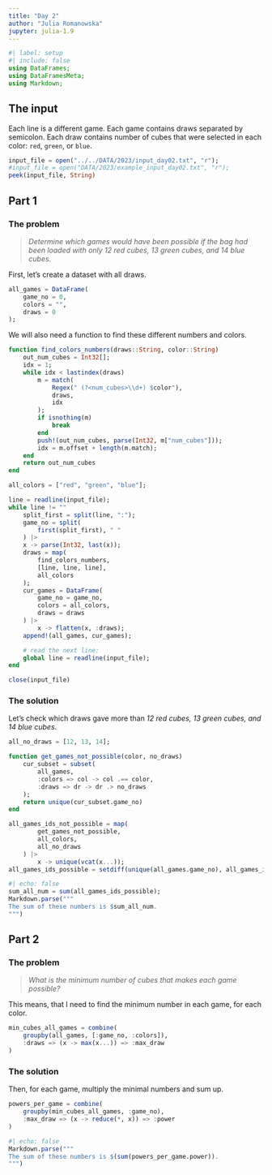 ```yaml
---
title: "Day 2"
author: "Julia Romanowska"
jupyter: julia-1.9
---
```


```julia
#| label: setup
#| include: false
using DataFrames;
using DataFramesMeta;
using Markdown;
```

## The input

Each line is a different game. Each game contains draws separated by semicolon.
Each draw contains number of cubes that were selected in each color: `red`,
`green`, or `blue`.

```julia
input_file = open("../../DATA/2023/input_day02.txt", "r");
#input_file = open("DATA/2023/example_input_day02.txt", "r");
peek(input_file, String)
```

## Part 1

### The problem

> _Determine which games would have been possible if the bag had been loaded_
> _with only 12 red cubes, 13 green cubes, and 14 blue cubes._

First, let's create a dataset with all draws.

```julia
all_games = DataFrame(
    game_no = 0,
    colors = "",
    draws = 0
);
```

We will also need a function to find these different numbers and colors.

```julia
function find_colors_numbers(draws::String, color::String)
    out_num_cubes = Int32[];
    idx = 1;
    while idx < lastindex(draws)
        m = match(
            Regex(" (?<num_cubes>\\d+) $color"),
            draws,
            idx
        );
        if isnothing(m)
            break
        end
        push!(out_num_cubes, parse(Int32, m["num_cubes"]));
        idx = m.offset + length(m.match);
    end
    return out_num_cubes
end
```

```julia
all_colors = ["red", "green", "blue"];

line = readline(input_file);
while line != ""
    split_first = split(line, ":");
    game_no = split(
        first(split_first), " "
    ) |>
    x -> parse(Int32, last(x));
    draws = map(
        find_colors_numbers,
        [line, line, line],
        all_colors
    );
    cur_games = DataFrame(
        game_no = game_no,
        colors = all_colors,
        draws = draws
    ) |>
        x -> flatten(x, :draws);
    append!(all_games, cur_games);

    # read the next line:
    global line = readline(input_file);
end

close(input_file)
```

### The solution

Let's check which draws gave more than _12 red cubes, 13 green cubes, and 14_
_blue cubes_.

```julia
all_no_draws = [12, 13, 14];

function get_games_not_possible(color, no_draws)
    cur_subset = subset(
        all_games,
        :colors => col -> col .== color,
        :draws => dr -> dr .> no_draws
    );
    return unique(cur_subset.game_no)
end
```

```julia
all_games_ids_not_possible = map(
        get_games_not_possible,
        all_colors,
        all_no_draws
    ) |>
        x -> unique(vcat(x...));
all_games_ids_possible = setdiff(unique(all_games.game_no), all_games_ids_not_possible);
```


```julia
#| echo: false
sum_all_num = sum(all_games_ids_possible);
Markdown.parse("""
The sum of these numbers is $sum_all_num.
""")
```

## Part 2

### The problem

> _What is the minimum number of cubes that makes each game possible?_

This means, that I need to find the minimum number in each game, for each color.

```julia
min_cubes_all_games = combine(
    groupby(all_games, [:game_no, :colors]),
    :draws => (x -> max(x...)) => :max_draw
)
```

### The solution

Then, for each game, multiply the minimal numbers and sum up.

```julia
powers_per_game = combine(
    groupby(min_cubes_all_games, :game_no),
    :max_draw => (x -> reduce(*, x)) => :power
)
```


```julia
#| echo: false
Markdown.parse("""
The sum of these numbers is $(sum(powers_per_game.power)).
""")
```

